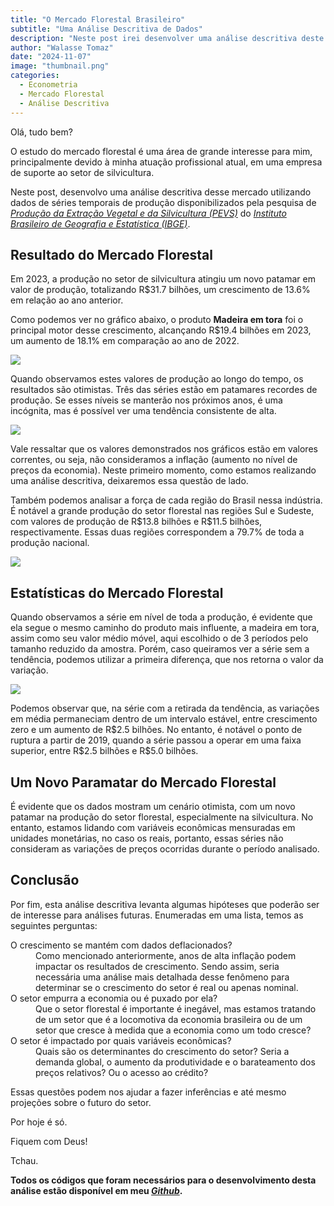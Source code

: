 ```yaml
---
title: "O Mercado Florestal Brasileiro"
subtitle: "Uma Análise Descritiva de Dados"
description: "Neste post irei desenvolver uma análise descritiva deste mercado utilizando os dados de séries temporais de produção disponibilizados pela pesquisa de _Produção da Extração Vegetal e da Silvicultura (PEVS)_ do _Instituto Brasileiro de Geografia e Estatística (IBGE)_."
author: "Walasse Tomaz"
date: "2024-11-07"
image: "thumbnail.png"
categories:
  - Econometria
  - Mercado Florestal
  - Análise Descritiva
---
```


Olá, tudo bem?

O estudo do mercado florestal é uma área de grande interesse para mim, principalmente devido à minha atuação profissional atual, em uma empresa de suporte ao setor de silvicultura.

Neste post, desenvolvo uma análise descritiva desse mercado utilizando dados de séries temporais de produção disponibilizados pela pesquisa de [_Produção da Extração Vegetal e da Silvicultura (PEVS)_](https://www.ibge.gov.br/estatisticas/economicas/agricultura-e-pecuaria/9105-producao-da-extracao-vegetal-e-da-silvicultura.html) do [_Instituto Brasileiro de Geografia e Estatística (IBGE)_](https://www.ibge.gov.br/).

## **Resultado do Mercado Florestal**

Em 2023, a produção no setor de silvicultura atingiu um novo patamar em valor de produção, totalizando R\$31.7 bilhões, um crescimento de 13.6% em relação ao ano anterior.

Como podemos ver no gráfico abaixo, o produto **Madeira em tora** foi o principal motor desse crescimento, alcançando R\$19.4 bilhões em 2023, um aumento de 18.1% em comparação ao ano de 2022.


![](pevs_prod.png)


Quando observamos estes valores de produção ao longo do tempo, os resultados são otimistas. Três das séries estão em patamares recordes de produção. Se esses níveis se manterão nos próximos anos, é uma incógnita, mas é possível ver uma tendência consistente de alta.


![](pevs_flow.png)


::: {.callout-note}
Vale ressaltar que os valores demonstrados nos gráficos estão em valores correntes, ou seja, não consideramos a inflação (aumento no nível de preços da economia). Neste primeiro momento, como estamos realizando uma análise descritiva, deixaremos essa questão de lado.
:::

Também podemos analisar a força de cada região do Brasil nessa indústria. É notável a grande produção do setor florestal nas regiões Sul e Sudeste, com valores de produção de R\$13.8 bilhões e R\$11.5 bilhões, respectivamente. Essas duas regiões correspondem a 79.7% de toda a produção nacional.


![](pevs_map.png)


## **Estatísticas do Mercado Florestal**

Quando observamos a série em nível de toda a produção, é evidente que ela segue o mesmo caminho do produto mais influente, a madeira em tora, assim como seu valor médio móvel, aqui escolhido o de 3 períodos pelo tamanho reduzido da amostra. Porém, caso queiramos ver a série sem a tendência, podemos utilizar a primeira diferença, que nos retorna o valor da variação.


![](pevs_level-fdiff.png)


Podemos observar que, na série com a retirada da tendência, as variações em média permaneciam dentro de um intervalo estável, entre crescimento zero e um aumento de R\$2.5 bilhões. No entanto, é notável o ponto de ruptura a partir de 2019, quando a série passou a operar em uma faixa superior, entre R\$2.5 bilhões e R\$5.0 bilhões.

## **Um Novo Paramatar do Mercado Florestal**

É evidente que os dados mostram um cenário otimista, com um novo patamar na produção do setor florestal, especialmente na silvicultura. No entanto, estamos lidando com variáveis econômicas mensuradas em unidades monetárias, no caso os reais, portanto, essas séries não consideram as variações de preços ocorridas durante o período analisado.

## **Conclusão**

Por fim, esta análise descritiva levanta algumas hipóteses que poderão ser de interesse para análises futuras. Enumeradas em uma lista, temos as seguintes perguntas:

O crescimento se mantém com dados deflacionados?
: Como mencionado anteriormente, anos de alta inflação podem impactar os resultados de crescimento. Sendo assim, seria necessária uma análise mais detalhada desse fenômeno para determinar se o crescimento do setor é real ou apenas nominal.

O setor empurra a economia ou é puxado por ela?
: Que o setor florestal é importante é inegável, mas estamos tratando de um setor que é a locomotiva da economia brasileira ou de um setor que cresce à medida que a economia como um todo cresce?

O setor é impactado por quais variáveis econômicas?
: Quais são os determinantes do crescimento do setor? Seria a demanda global, o aumento da produtividade e o barateamento dos preços relativos? Ou o acesso ao crédito?

Essas questões podem nos ajudar a fazer inferências e até mesmo projeções sobre o futuro do setor.

Por hoje é só.

Fiquem com Deus!

Tchau.

**Todos os códigos que foram necessários para o desenvolvimento desta análise estão disponível em meu [_Github_](https://github.com/Walassseee/Walassseee.github.io/blob/main/posts/forest_descritive/indexsup.R).**
